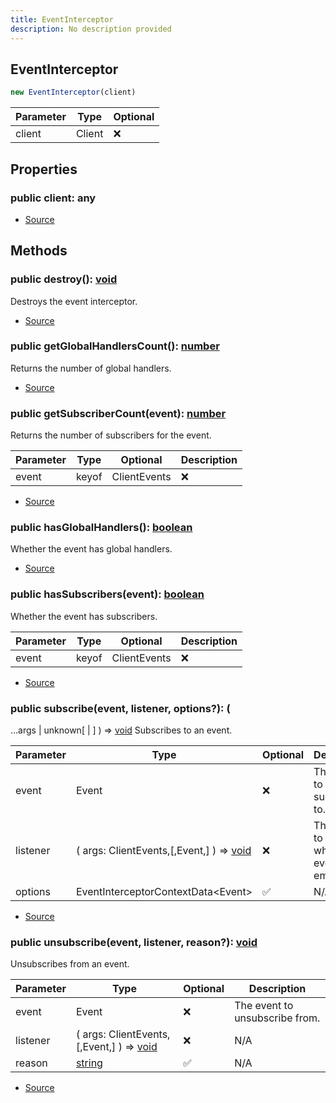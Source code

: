 ```yaml
---
title: EventInterceptor
description: No description provided
---
```



## EventInterceptor


```typescript
new EventInterceptor(client)
```
| Parameter | Type | Optional |
| ----------- | ----------- | ----------- |
| client | Client | ❌ |


## Properties
### public client: any
- [Source](https://github.com/underctrl-io/commandkit/blob/e7997746676c2b18be64230c918cb998973d18b5/packages/commandkit/src/components/common/EventInterceptor.ts#L46)

## Methods
### public destroy(): [void](https://developer.mozilla.org/en-US/docs/Web/JavaScript/Reference/Global_Objects/undefined)
Destroys the event interceptor.



- [Source](https://github.com/underctrl-io/commandkit/blob/e7997746676c2b18be64230c918cb998973d18b5/packages/commandkit/src/components/common/EventInterceptor.ts#L77)
### public getGlobalHandlersCount(): [number](https://developer.mozilla.org/en-US/docs/Web/JavaScript/Reference/Global_Objects/Number)
Returns the number of global handlers.



- [Source](https://github.com/underctrl-io/commandkit/blob/e7997746676c2b18be64230c918cb998973d18b5/packages/commandkit/src/components/common/EventInterceptor.ts#L120)
### public getSubscriberCount(event): [number](https://developer.mozilla.org/en-US/docs/Web/JavaScript/Reference/Global_Objects/Number)
Returns the number of subscribers for the event.



| Parameter | Type | Optional | Description |
| ----------- | ----------- | ----------- | ----------- |
| event | keyof | ClientEvents | ❌ | The event to check. |


- [Source](https://github.com/underctrl-io/commandkit/blob/e7997746676c2b18be64230c918cb998973d18b5/packages/commandkit/src/components/common/EventInterceptor.ts#L105)
### public hasGlobalHandlers(): [boolean](https://developer.mozilla.org/en-US/docs/Web/JavaScript/Reference/Global_Objects/Boolean)
Whether the event has global handlers.



- [Source](https://github.com/underctrl-io/commandkit/blob/e7997746676c2b18be64230c918cb998973d18b5/packages/commandkit/src/components/common/EventInterceptor.ts#L113)
### public hasSubscribers(event): [boolean](https://developer.mozilla.org/en-US/docs/Web/JavaScript/Reference/Global_Objects/Boolean)
Whether the event has subscribers.



| Parameter | Type | Optional | Description |
| ----------- | ----------- | ----------- | ----------- |
| event | keyof | ClientEvents | ❌ | The event to check. |


- [Source](https://github.com/underctrl-io/commandkit/blob/e7997746676c2b18be64230c918cb998973d18b5/packages/commandkit/src/components/common/EventInterceptor.ts#L97)
### public subscribe(event, listener, options?): (
  ...args | unknown\[ | ]
) => [void](https://developer.mozilla.org/en-US/docs/Web/JavaScript/Reference/Global_Objects/undefined)
Subscribes to an event.



| Parameter | Type | Optional | Description |
| ----------- | ----------- | ----------- | ----------- |
| event | Event | ❌ | The event to subscribe to. |
| listener | (   args: ClientEvents,\[,Event,] ) => [void](https://developer.mozilla.org/en-US/docs/Web/JavaScript/Reference/Global_Objects/undefined) | ❌ | The listener to call when the event is emitted. |
| options | EventInterceptorContextData\<Event> | ✅ | N/A |


- [Source](https://github.com/underctrl-io/commandkit/blob/e7997746676c2b18be64230c918cb998973d18b5/packages/commandkit/src/components/common/EventInterceptor.ts#L130)
### public unsubscribe(event, listener, reason?): [void](https://developer.mozilla.org/en-US/docs/Web/JavaScript/Reference/Global_Objects/undefined)
Unsubscribes from an event.



| Parameter | Type | Optional | Description |
| ----------- | ----------- | ----------- | ----------- |
| event | Event | ❌ | The event to unsubscribe from. |
| listener | (   args: ClientEvents,\[,Event,] ) => [void](https://developer.mozilla.org/en-US/docs/Web/JavaScript/Reference/Global_Objects/undefined) | ❌ | N/A |
| reason | [string](https://developer.mozilla.org/en-US/docs/Web/JavaScript/Reference/Global_Objects/String) | ✅ | N/A |


- [Source](https://github.com/underctrl-io/commandkit/blob/e7997746676c2b18be64230c918cb998973d18b5/packages/commandkit/src/components/common/EventInterceptor.ts#L159)